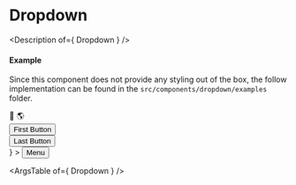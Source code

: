 

<Meta title="Components/Dropdown" />

# Dropdown

<Description of={ Dropdown } />

#### Example

Since this component does not provide any styling out of the box,
the follow implementation can be found in the `src/components/dropdown/examples`
folder.

<Canvas>
  <Story name="Dropdown">
    <ExampleDropdown
      content={(first, last) =>
        <div>
          <div>👋 🌎</div>
          <div><button ref={first}>First Button</button></div>
          <div><button ref={last}>Last Button</button></div>
        </div>
      }
    >
      <button>Menu</button>
    </ExampleDropdown>
  </Story>
</Canvas>

<ArgsTable of={ Dropdown } />
